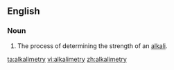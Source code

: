==English==
=== Noun ===
{{en-noun|-}}

# The process of determining the strength of an [[alkali]].

[[ta:alkalimetry]]
[[vi:alkalimetry]]
[[zh:alkalimetry]]